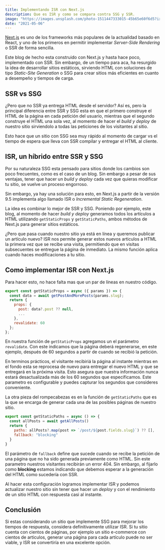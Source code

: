```yaml
---
title: Implementando ISR con Next.js
description: Que es ISR y como se compara contra SSG y SSR.
image: "https://images.unsplash.com/photo-1511447333015-45b65e60f6d5?ixlib=rb-4.0.3&ixid=MnwxMjA3fDB8MHxwaG90by1wYWdlfHx8fGVufDB8fHx8&auto=format&fit=crop&w=768&q=80"
date: "2021-05-06"
---
```


[Next.js](https://nextjs.org) es uno de los frameworks más populares de la actualidad basado en React, y uno de los primeros en permitir implementar _Server-Side Rendering_ o SSR de forma sencilla.

Este blog de hecho esta construido con Next.js y hasta hace poco, implementado con SSR. Sin embargo, de un tiempo para aca, ha resurgido la idea de desarrollar sitios estáticos, sirviendo HTML con soluciones de tipo _Static-Site Generation_ o SSG para crear sitios más eficientes en cuanto a desempeño y tiempos de carga.

## SSR vs SSG

¿Pero que no SSR ya entrega HTML desde el servidor? Así es, pero la principal diferencia entre SSR y SSG esta en que el primero construye el HTML de la página en cada petición del usuario, mientras que el segundo construye el HTML una sola vez, al momento de hacer el _build y deploy_ de nuestro sitio sirviendolo a todas las peticiones de los visitantes al sitio.

Esto hace que un sitio con SSG sea muy rápido al momento de cargar vs el tiempo de espera que lleva con SSR compilar y entregar el HTML al cliente.

## ISR, un híbrido entre SSR y SSG

Por su naturaleza SSG esta pensado para sitios donde los cambios son poco frecuentes, como es el caso de un blog. Sin embargo a pesar de sus ventajas, tener que hacer un _build y deploy_ cada vez que quieras modificar tu sitio, se vuelve un proceso engorroso.

Sin embargo, ya hay una solución para esto, en Next.js a partir de la versión 9.5 implementa algo llamado ISR o _Incremental Static Regeneration_.

La idea es combinar lo mejor de SSR y SSG. Poniendo por ejemplo, este blog, al momento de hacer _build y deploy_ generamos todos los artículos a HTML utilizando `getStaticProps` y `getStaticPaths`, ambos métodos de Next.js para generar sitios estáticos.

¿Pero que pasa cuando nuestro sitio ya está en línea y queremos publicar un artículo nuevo? ISR nos permite generar estos nuevos articulos a HTML la primera vez que se recibe una visita, permitiendo que en visitas subsecuentes se entregue la página de inmediato. La mismo función aplica cuando haces modificaciones a tu sitio.

## Como implementar ISR con Next.js

Para hacer esto, no hace falta mas que un par de líneas en nuestro código.

```js {8}
export const getStaticProps = async ({ params }) => {
  const data = await getPostAndMorePosts(params.slug);
  return {
    props: {
      post: data?.post ?? null,
      ...
    },
    revalidate: 60
  };
};
```

En nuestra función de `getStaticProps` agregamos un el parámetro `revalidate`. Con este indicamos que la página deberá regenerarse, en este ejemplo, después de 60 segundos a partir de cuando se recibió la petición.

En terminos prácticos, el visitante recibiriá la página al instante mientras en el fondo esta se reprocesa de nuevo para entregar el nuevo HTML y que se entregará en la próxima visita. Esto asegura que nuestra información nunca estará desactualizada más de los 60 segundos que especificamos. Este parametro es configurable y puedes capturar los segundos que consideres conveniente.

La otra pieza del rompecabezas es en la función de `getStaticPaths` que es la que se encarga de generar cada una de las posibles páginas de nuestro sitio.

```js {5}
export const getStaticPaths = async () => {
  const allPosts = await getAllPosts()
  return {
    paths: allPosts?.map(post => `/post/${post.fields.slug}`) ?? [],
    fallback: "blocking"
  }
}
```

El parámetro de `fallback` define que sucede cuando se recibe la petición de una página que no ha sido generada previamente como HTML. Sin este parametro nuestros visitantes recibirán un error 404. Sin embargo, al fijarlo como **blocking** estamos indicando que debemos esperar a la generación del HTML como sucedería con SSR.

Al hacer esta configuración logramos implementar ISR y podemos actualizar nuestro sitio sin tener que hacer un _deploy_ y con el rendimiento de un sitio HTML con respuesta casi al instante.

## Conclusión

Si estas considerando un sitio que implemente SSG para mejorar los tiempos de respuesta, considera definitivamente utilizar ISR. Si tu sitio cuenta con cientos de páginas, por ejemplo un sitio e-commerce con cientos de articulos, generar una página para cada artículo puede no ser viable, y ISR se convertiría en una excelente opción.
